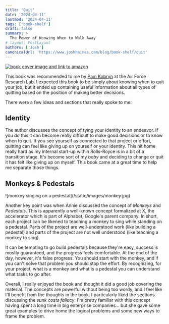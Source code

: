 ```yaml
---
title: 'Quit'
date: '2024-04-11'
lastmod: '2024-04-11'
tags: ['book-shelf']
draft: false
summary: >
  The Power of Knowing When to Walk Away
# layout: PostLayout
authors: ['Josh']
canonicalUrl: 'https://www.joshhaines.com/blog/book-shelf/quit'
---
```


<div className="mx-auto w-1/3">
  <a href="https://www.amazon.com/Quit-Power-Knowing-When-Walk/dp/0593422996">
    <img
      alt="book cover image and link to amazon"
      src="https://m.media-amazon.com/images/I/41T-js9SAzL._SY445_SX342_.jpg"
    />
  </a>
</div>

This book was recommended to me by [Pam Kobryn](https://www.linkedin.com/in/pam-kobryn-b4b5491a6) at the Air Force Research Lab. I expected this book to be simply about knowing when to quit your job, but it ended up containing useful information about all types of quitting based on the position of making better decisions.

There were a few ideas and sections that really spoke to me:

## Identity

The author discusses the concept of tying your identity to an endeavor. If you do this it can become really difficult to make good decisions or to know when to quit. If you see yourself as connected to that project or effort, quitting can feel like giving up on yourself or your identity. This hit home really hard as my internal start-up within Rolls-Royce is in a bit of a transition stage. It's become sort of my _baby_ and deciding to change or quit it has felt like giving up on myself. This book came at a great time to help me separate those things.

## Monkeys & Pedestals

<div className="-mx-2 flex flex-wrap justify-center overflow-hidden xl:-mx-2">
  <div className="my-1 w-full overflow-hidden px-2 xl:my-1 xl:w-1/2 xl:px-2">
    ![monkey singing on a pedestal](/static/images/monkey.jpg)
  </div>
</div>

Another key point was when Annie discussed the concept of _Monkeys_ and _Pedestals_. This is apparently a well-known concept formalized at X, the accelerator which is part of Alphabet, Google's parent company. In short, each project can be likened to teaching a monkey to sing while standing on a pedestal. Parts of the project are well-understood work (like building a pedestal) and parts of the project are not well understood (like teaching a monkey to sing).

It can be tempting to go build pedestals because they're easy, success is mostly guaranteed, and the progress feels comfortable. At the end of the day, however, it's false progress. You should start with the monkey, and if you can't solve that problem you should stop the effort. By recognizing, for your project, what is a monkey and what is a pedestal you can understand what tasks to go after.

Overall, I really enjoyed the book and thought it did a good job covering the material. The concepts are powerful without being too wordy, and I feel like I'll benefit from the thoughts in the book. I particularly liked the sections discussing the _sunk costs fallacy_. I'm pretty familiar with this concept having spent a long time in big enterprise companies… but she gave some great examples to drive home the logical problems and some new ways to frame the problem.
